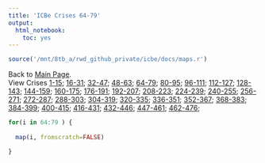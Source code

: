 ```yaml
---
title: 'ICBe Crises 64-79'
output:
  html_notebook:
    toc: yes
---
```


<style>
    body .main-container {
        max-width: 1500px;
    }
</style>


```r
source('/mnt/8tb_a/rwd_github_private/icbe/docs/maps.r')
```



Back to [Main Page](/icbe/index.html).    
View Crises 
[1-15](/icbe/ICBe_Website_Cases_1to15.html);
[16-31](/icbe/ICBe_Website_Cases_16to31.html);
[32-47](/icbe/ICBe_Website_Cases_32to47.html);
[48-63](/icbe/ICBe_Website_Cases_48to63.html);
[64-79](/icbe/ICBe_Website_Cases_64to79.html);
[80-95](/icbe/ICBe_Website_Cases_80to95.html);
[96-111](/icbe/ICBe_Website_Cases_96to111.html);
[112-127](/icbe/ICBe_Website_Cases_112to127.html);
[128-143](/icbe/ICBe_Website_Cases_128to143.html);
[144-159](/icbe/ICBe_Website_Cases_144to159.html);
[160-175](/icbe/ICBe_Website_Cases_160to175.html);
[176-191](/icbe/ICBe_Website_Cases_176to191.html);
[192-207](/icbe/ICBe_Website_Cases_192to207.html);
[208-223](/icbe/ICBe_Website_Cases_208to223.html);
[224-239](/icbe/ICBe_Website_Cases_224to239.html);
[240-255](/icbe/ICBe_Website_Cases_240to255.html);
[256-271](/icbe/ICBe_Website_Cases_256to271.html);
[272-287](/icbe/ICBe_Website_Cases_272to287.html);
[288-303](/icbe/ICBe_Website_Cases_288to303.html);
[304-319](/icbe/ICBe_Website_Cases_304to319.html);
[320-335](/icbe/ICBe_Website_Cases_320to335.html);
[336-351](/icbe/ICBe_Website_Cases_336to351.html);
[352-367](/icbe/ICBe_Website_Cases_352to367.html);
[368-383](/icbe/ICBe_Website_Cases_368to383.html);
[384-399](/icbe/ICBe_Website_Cases_384to399.html);
[400-415](/icbe/ICBe_Website_Cases_400to415.html);
[416-431](/icbe/ICBe_Website_Cases_416to431.html);
[432-446](/icbe/ICBe_Website_Cases_432to446.html);
[447-461](/icbe/ICBe_Website_Cases_447to461.html);
[462-476](/icbe/ICBe_Website_Cases_462to476.html);


```r

for(i in 64:79 ) { 
  
  map(i, fromscratch=FALSE)

}

```
